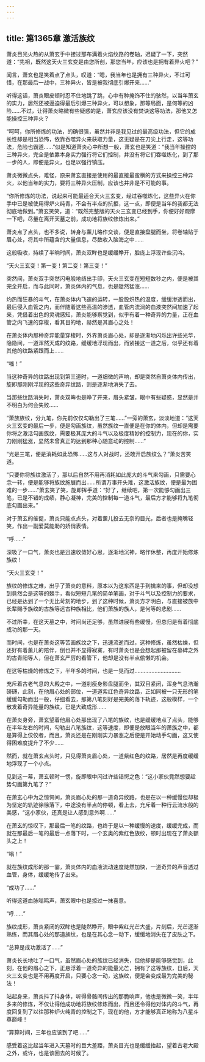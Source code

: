 ```yaml
---
---
---
```

title: 第1365章 激活族纹
---



萧炎目光火热的从萧玄手中接过那布满着火焰纹路的卷轴，迟疑了一下，突然道：“先祖，既然这天火三玄变是由您所创，那您当年，应该也是拥有着异火吧？”

闻言，萧玄也是笑着点了点头，叹道：“嗯，我当年也是拥有三种异火，不过可惜，在那最后一战中，三种异火，皆是被我彻底引爆开来……”

听得这话，萧炎眼皮顿时忍不住地跳了跳，心中有种掩饰不住的骇然，以当年萧玄的实力，居然还被逼迫得最后引爆三种异火，可以想象，那等局面，是何等的凶险……不过，让得萧炎略微有些疑惑的是，萧玄应该没有焚诀这等功法，那他又怎能操控三种异火？

“呵呵，你所修炼的功法，的确很强，虽然并非是我见过的最高级功法，但它的成长性却是相当恐怖，依靠吞噬异火来获取力量，这无疑是在刀尖上行走，这等功法，危险也霸道……”似是知道萧炎心中所想一般，萧玄也是笑道：“我当年操控的三种异火，完全是依靠本身实力强行将它们控制，并没有将它们吞噬炼化，到了那一步的人，即便是异火，也足以强行镇压。

萧炎微微点头，难怪，原来萧玄直接是使用的最直接最蛮横的方式来操控三种异火，以他当年的实力，要将三种异火压制，应该也并非是不可能的事。

“你所修炼的功法，说起来可能最适合天火三玄变，经过吞噬炼化，这些异火在你手中已是被使用得炉火纯青，不会有半点的抗拒，这一点，即便是当年的我都无法彻底地做到。”萧玄笑笑，道：“既然完整版的天火三玄变已经到手，你便好好观摩一下吧，尽量在离开天墓之前，成功地将族纹修炼出来。”

萧炎点了点头，也不多说，转身与薰儿略作交谈，便是直接盘腿而坐，将卷轴贴于眉心处，将其中所蕴含的大量信息，尽数收入脑海之中……

这般吸收，持续了半晌时间，萧炎双眸也是缓缓睁开，脸庞上浮现许些沉吟。

“天火三玄变！第一变！第二变！第三变！”

突然间，萧炎双手突然闪电般地结出手印，天火三玄变在短短数秒之内，便是被其完全开启，而与此同时，萧炎体内的气息，也是陡然猛涨……

灼热而狂暴的斗气，在萧炎体内飞速的运转，一股股炽热的温度，缓缓渗透而出，最后侵入血管之内，而伴随着这些高温的渗透，血管内流淌的血液突然间加速了起来，凭借着出色的灵魂感知，萧炎能够察觉到，似乎有着一种奇异的力量，正在血管之内飞速的穿梭，看其目的地，赫然是其眉心之处！

在萧炎体内那种奇异能量穿梭时，外界萧炎眉心处，却是逐渐地闪烁出许些光华，隐隐间，一道浑然天成的纹路，缓缓地浮现而出，而紧接这一道之后，似乎还有着其他的纹路紧跟而上……

“嗤！”

当这种奇异的纹路出现到第三道时，一道细微的声响，却是突然自萧炎体内传出，旋即那刚刚浮现的这些奇异纹路，则是逐渐地消失了去。

当那些纹路消失时，萧炎双眸也是睁了开来，眉头紧皱，眼中有些疑惑，显然是并不明白为何会失败……

“萧族族纹，分九笔，你先前仅仅勾勒出了三笔……”一旁的萧玄，淡淡地道：“这天火三玄变的最后一步，便是勾画族纹，虽然族纹一直便是在你的体内，但却是需要你将之激活勾画族纹，需要极其庞大的斗气以及极度精妙的控制力，现在的你，实力刚刚猛涨，显然未曾真正的达到那种心随意动的控制……”

“光是三笔，便是消耗如此恐怖……这与人对战时，还敢开启族纹么？”萧炎苦笑道。

“只要你将族纹激活了，那以后自然不用再消耗如此庞大的斗气来勾画，只需要心念一转，便是能够将族纹施展而出……所谓万事开头难，这激活族纹，便是最为困难的一步……”萧玄笑了笑，旋即挥手道：“好了，继续吧，第一次能够勾画出三笔，已是不错的成绩，静心凝神，完美的控制每一道斗气，最后方才能够将九笔彻底勾画出来。”

对于萧玄的催促，萧炎只能点点头，对着薰儿投去无奈的目光，后者也是掩嘴轻笑，作出一副爱莫能助的娇俏表情。

“呼……”

深吸了一口气，萧炎也是迅速收敛好心思，逐渐地沉神，略作休整，再度开始修炼族纹！

“天火三玄变！”

族纹的修炼之难，出乎了萧炎的意料，原本以为这东西是手到擒来的事，但却没想到竟然会是这等的棘手，看似短短几笔的简单笔画，对于斗气以及控制力的要求，已经是达到了一个无比苛刻的地步，到了这种时候，萧炎方才明白，与直接被族中长辈赐予族纹的古族等远古种族相比，他们萧族的族人，是何等的悲剧……

不过所幸，在这天墓之中，时间尚还足够，虽然进展有些缓慢，但总归是有着彻底成功的那一天。

而时间，也是在萧炎这等苦画族纹之下，迅速流逝而过，这种修炼，虽然枯燥，但还好有着薰儿的陪伴，倒也并不显得寂寞，有时萧炎也是会想起那被留在墓碑之外的古青阳等人，但在萧玄严厉的看管下，他却是没有半点偷懒的机会。

在这等枯燥的修炼之下，半年多的时间，也是一晃而过…………………………

充斥着古老气息的大殿之中，一道削瘦身影盘腿而坐，其双目紧闭，浑身气息浩瀚磅礴，此刻，在他眉心处的部位，一道道紫红色奇异纹路，正如同被一只无形的笔缓缓勾勒而出一般，仔细看去，那第八笔刻好是完美的落下轨迹，这般模样，一个散发着奇异能量的族纹，已是大致成形……

在萧炎身旁，萧玄望着他眉心处那出现了八笔的族纹，也是缓缓地点了点头，能够在半年左右的时间，勾勒出八笔族纹，这等速度，即便是放眼当年的萧族之中，都是算得上佼佼者，而且，萧炎还是在刚刚实力暴涨之后便是开始动手勾画，这又使得困难度提升了不少……

然而，就在萧玄点头时，只见得萧炎眉心处，一道紫红色的纹路，居然是再度缓缓地浮现了一个小点。

见到这一幕，萧玄顿时一愣，旋即眼中闪过许些错愕之色：“这小家伙竟然想要趁势勾画第九笔了？”

在萧玄心中为之惊愕间，萧炎眉心处的那一道奇异纹路，也是在以一种缓慢但却极为坚定的轨迹徐徐落下，中途没有半点的停顿，看上去，充斥着一种行云流水般的美感，“这小家伙，还真是让人感到意外啊……”

在萧玄的惊叹下，那最后一笔的纹路，也终于是以一种缓慢的速度，缓缓完成，而就在那最后一笔的最后一点落下时，一个玄奥的紫红色族纹，顿时出现在了萧炎额头之上！

“嗡！”

就在族纹成形的那一霎，萧炎体内的血液流动速度陡然加快，一道奇异的声音透过血管，身体，缓缓地传了出来。

“成功了……”

听得这道血脉嗡鸣声，萧玄眼中也是掠过一抹喜意。

“呼……”

族纹成形，萧炎紧闭的双眸也是陡然睁开，眼中紫红光芒大盛，片刻后，光芒逐渐熟练，而其眉心处的那道族纹，也是在其心念一动下，缓缓地消失在了皮肤之下。

“总算是成功激活了……”

萧炎长长地吐了一口气，虽然眉心处的族纹已经消失，但他却是能够感觉到，此刻，在他的眉心之下，正悬浮着一道奇异的能量光芒，拥有了这等族纹，日后，天火三玄变也是不用再度开启，只要心念一动，这族纹，便是会变成最为完美的秘法！

站起身来，萧炎抖了抖身体，听得骨骼间传出的那脆响声，他也是微微一笑，半年多来的修炼，不仅让得他成功地将族纹修炼而出，而且还令得他对体内的斗气，再度回复到了以往那种炉火纯青的控制之下，现在的他，方才能够真正地称为八星斗尊巅峰！

“算算时间，三年也应该到了吧……”

感受着这比起当年进入天墓时的巨大差距，萧炎目光也是缓缓抬起，望着古老大殿之外，或许，也是该回去的时候了。